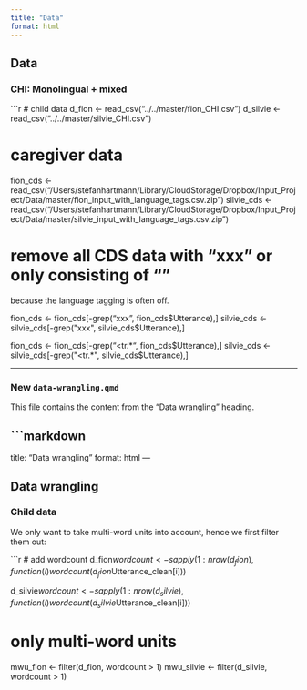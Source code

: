 ```yaml
---
title: "Data"
format: html
---
```


## Data

### CHI: Monolingual + mixed

```r

# child data
d_fion <- read_csv("../../master/fion_CHI.csv")
d_silvie <- read_csv("../../master/silvie_CHI.csv")

# caregiver data
fion_cds <- read_csv("/Users/stefanhartmann/Library/CloudStorage/Dropbox/Input_Project/Data/master/fion_input_with_language_tags.csv.zip")
silvie_cds <- read_csv("/Users/stefanhartmann/Library/CloudStorage/Dropbox/Input_Project/Data/master/silvie_input_with_language_tags.csv.zip")

# remove all CDS data with "xxx" or only consisting of "<trs>" 
because the language tagging is often off.

fion_cds <- fion_cds[-grep("xxx", fion_cds$Utterance),]
silvie_cds <- silvie_cds[-grep("xxx", silvie_cds$Utterance),]

fion_cds <- fion_cds[-grep("<tr.*", fion_cds$Utterance),]
silvie_cds <- silvie_cds[-grep("<tr.*", silvie_cds$Utterance),]


---

### New `data-wrangling.qmd`

This file contains the content from the "Data wrangling" heading.

```markdown
---
title: "Data wrangling"
format: html
---

## Data wrangling

### Child data

We only want to take multi-word units into account, hence we first filter them out:

```r
# add wordcount
d_fion$wordcount <- sapply(1:nrow(d_fion),
                           function(i) wordcount(d_fion$Utterance_clean[i]))

d_silvie$wordcount <- sapply(1:nrow(d_silvie),
                           function(i) wordcount(d_silvie$Utterance_clean[i]))

# only multi-word units
mwu_fion <- filter(d_fion, wordcount > 1)
mwu_silvie <- filter(d_silvie, wordcount > 1)
